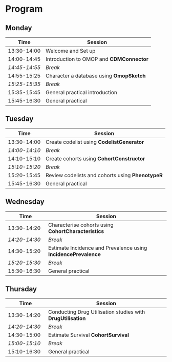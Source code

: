 
# Program

## Monday

| Time | Session |
| --- | --------- |
| 13:30-14:00 | Welcome and Set up |
| 14:00-14:45 | Introduction to OMOP and **CDMConnector** |
| *14:45-14:55* | *Break* |
| 14:55-15:25 | Character a database using **OmopSketch** |
| *15:25-15:35* | *Break* |
| 15:35-15:45 | General practical introduction |
| 15:45-16:30 | General practical |

## Tuesday

| Time | Session |
| --- | --------- |
| 13:30-14:00 | Create codelist using **CodelistGenerator** |
| *14:00-14:10* | *Break* |
| 14:10-15:10 | Create cohorts using **CohortConstructor** |
| *15:10-15:20* | *Break* |
| 15:20-15:45 | Review codelists and cohorts using **PhenotypeR** |
| 15:45-16:30 | General practical |

## Wednesday

| Time | Session |
| --- | --------- |
| 13:30-14:20 | Characterise cohorts using **CohortCharacteristics** |
| *14:20-14:30* | *Break* |
| 14:30-15:20 | Estimate Incidence and Prevalence using **IncidencePrevalence** |
| *15:20-15:30* | *Break* |
| 15:30-16:30 | General practical |

## Thursday

| Time | Session |
| --- | --------- |
| 13:30-14:20 | Conducting Drug Utilisation studies with **DrugUtilisation** |
| *14:20-14:30* | *Break* |
| 14:30-15:00 | Estimate Survival **CohortSurvival** |
| *15:00-15:10* | *Break* |
| 15:10-16:30 | General practical |
